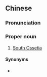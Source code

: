 ==Chinese==
{{zh-forms|s=南奥塞提亚|type=14}}

===Pronunciation===
{{zh-pron
|m=Nán Àosètí亞
|cat=pn
}}

===Proper noun===
{{zh-proper noun}}

# {{lb|zh|Taiwan}} [[South Ossetia]]

====Synonyms====
* {{qualifier|Mainland China}} {{zh-l|南奧塞梯}}